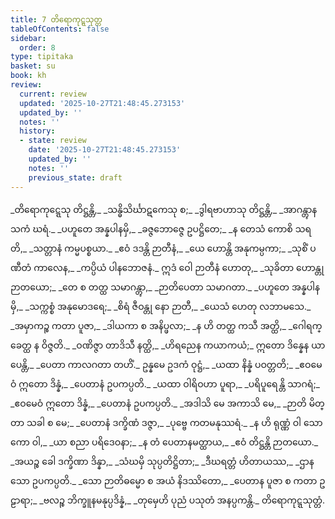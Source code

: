 ```yaml
---
title: 7 တိရောကုဋ္ဋသုတ္တ
tableOfContents: false
sidebar:
  order: 8
type: tipitaka
basket: su
book: kh
review:
  current: review
  updated: '2025-10-27T21:48:45.273153'
  updated_by: ''
  notes: ''
  history:
  - state: review
    date: '2025-10-27T21:48:45.273153'
    updated_by: ''
    notes: ''
    previous_state: draft
---
```



<ReviewStatus review={frontmatter.review} showDetails={true} />

<HypothesisAnnotation frontmatter={frontmatter} />

<DynamicBreadcrumb />

<Division number="1" book="kh" e="ch" v="18" p="10">

<Paragraph number="64" type="verses" book="kh">
_တိရောကုဋ္ဋေသု တိဋ္ဌန္တိ,_  
_သန္ဓိသိင်္ဃာဋကေသု စ;_  
_ဒွါရဗာဟာသု တိဋ္ဌန္တိ,_  
_အာဂန္တွာန သကံ ဃရံ._  

</Paragraph>

</Division>
<Division number="2" book="kh" e="ch" v="18" p="8">

<Paragraph number="65" type="verses" book="kh">
_ပဟူတေ အန္နပါနမှိ,_  
_ခဇ္ဇဘောဇ္ဇေ ဥပဋ္ဌိတေ;_  
_န တေသံ ကောစိ သရတိ,_  
_သတ္တာနံ ကမ္မပစ္စယာ._  

</Paragraph>

</Division>
<Division number="3" book="kh" e="ch" v="18" p="8">

<Paragraph number="66" type="verses" book="kh">
_ဧဝံ ဒဒန္တိ ဉာတီနံ,_  
_ယေ ဟောန္တိ အနုကမ္ပကာ;_  
_သုစိံ ပဏီတံ ကာလေန,_  
_ကပ္ပိယံ ပါနဘောဇနံ._  

</Paragraph>

</Division>
<Division number="4" book="kh" e="ch" v="18" p="8">

<Paragraph number="67" type="verses" book="kh">
ဣဒံ ဝေါ ဉာတီနံ ဟောတု,_  
_သုခိတာ ဟောန္တု ဉာတယော;_  
_တေ စ တတ္ထ သမာဂန္တွာ,_  
_ဉာတိပေတာ သမာဂတာ._  

</Paragraph>

</Division>
<Division number="5" book="kh" e="ch" v="18" p="8">

<Paragraph number="68" type="verses" book="kh">
_ပဟူတေ အန္နပါနမှိ,_  
_သက္ကစ္စံ အနုမောဒရေ;_  
_စိရံ ဇီဝန္တု နော ဉာတီ,_  
_ယေသံ ဟေတု လဘာမသေ._  

</Paragraph>

</Division>
<Division number="6" book="kh" e="ch" v="18" p="8">

<Paragraph number="69" type="verses" book="kh">
_အမှာကဉ္စ ကတာ ပူဇာ,_  
_ဒါယကာ စ အနိပ္ဖလာ;_  
_န ဟိ တတ္ထ ကသီ အတ္ထိ,_  
_ဂေါရက္ခေတ္ထ န ဝိဇ္ဇတိ._  

</Paragraph>

</Division>
<Division number="7" book="kh" e="ch" v="18" p="8">

<Paragraph number="70" type="verses" book="kh">
_ဝဏိဇ္ဇာ တာဒိသီ နတ္ထိ,_  
_ဟိရညေန ကယာကယံ;_  
ဣတော ဒိန္နေန ယာပေန္တိ,_  
_ပေတာ ကာလဂတာ တဟိံ._  

</Paragraph>

</Division>
<Division number="8" book="kh" e="ch" v="18" p="8">

<Paragraph number="71" type="verses" book="kh">
ဥန္နမေ ဥဒကံ ဝုဋ္ဌံ,_  
_ယထာ နိန္နံ ပဝတ္တတိ;_  
_ဧဝမေဝံ ဣတော ဒိန္နံ,_  
_ပေတာနံ ဥပကပ္ပတိ._  

</Paragraph>

</Division>
<Division number="9" book="kh" e="ch" v="18" p="9">

<Paragraph number="72" type="verses" book="kh">
_ယထာ ဝါရိဝဟာ ပူရာ,_  
_ပရိပူရေန္တိ သာဂရံ;_  
_ဧဝမေဝံ ဣတော ဒိန္နံ,_  
_ပေတာနံ ဥပကပ္ပတိ._  

</Paragraph>

</Division>
<Division number="10" book="kh" e="ch" v="18" p="9">

<Paragraph number="73" type="verses" book="kh">
_အဒါသိ မေ အကာသိ မေ,_  
_ဉာတိ မိတ္တာ သခါ စ မေ;_  
_ပေတာနံ ဒက္ခိဏံ ဒဇ္ဇာ,_  
_ပုဗ္ဗေ ကတမနုဿရံ._  

</Paragraph>

</Division>
<Division number="11" book="kh" e="ch" v="18" p="9">

<Paragraph number="74" type="verses" book="kh">
_န ဟိ ရုဏ္ဏံ ဝါ သောကော ဝါ,_  
_ယာ စညာ ပရိဒေဝနာ;_  
_န တံ ပေတာနမတ္ထာယ,_  
_ဧဝံ တိဋ္ဌန္တိ ဉာတယော._  

</Paragraph>

</Division>
<Division number="12" book="kh" e="ch" v="18" p="9">

<Paragraph number="75" type="verses" book="kh">
_အယဉ္စ ခေါ ဒက္ခိဏာ ဒိန္နာ,_  
_သံဃမှိ သုပ္ပတိဋ္ဌိတာ;_  
_ဒီဃရတ္တံ ဟိတာယဿ,_  
_ဌာနသော ဥပကပ္ပတိ._  

</Paragraph>

</Division>
<Division number="13" book="kh" e="ch" v="18" p="10">

<Paragraph number="76" type="verses" book="kh">
_သော ဉာတိဓမ္မော စ အယံ နိဒဿိတော,_  
_ပေတာန ပူဇာ စ ကတာ ဥဠာရာ;_  
_ဗလဉ္စ ဘိက္ခူနမနုပ္ပဒိန္နံ,_  
_တုမှေဟိ ပုညံ ပသုတံ အနပ္ပကန္တိ._  


</Paragraph>
</Division>

<Paragraph number="77" type="center" book="kh">
တိရောကုဋ္ဋသုတ္တံ.
</Paragraph>